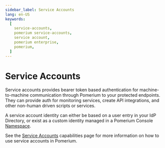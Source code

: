 ```yaml
---
sidebar_label: Service Accounts
lang: en-US
keywords:
  [
    service-accounts,
    pomerium service-accounts,
    service account,
    pomerium enterprise,
    pomerium,
  ]
---
```


# Service Accounts

Service accounts provides bearer token based authentication for machine-to-machine communication through Pomerium to your protected endpoints. They can provide auth for monitoring services, create API integrations, and other non-human driven scripts or services.

A service account identity can either be based on a user entry in your IdP Directory, or exist as a custom identity managed in a Pomerium Console [Namespace](/docs/capabilities/namespacing).

See the [Service Accounts](/docs/capabilities/service-accounts) capabilities page for more information on how to use service accounts in Pomerium.
